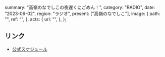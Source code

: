   summary: "高嶺のなでしこの夜遅くにごめん！",
  category: "RADIO",
  date: "2023-06-02",
  region: "ラジオ",
  present: ["高嶺のなでしこ"],
  image: {
    path: "",
    ref: "",
  },
  acts: {
    url: "",
  },
};

## リンク

- [公式スケジュール](https://takanenonadeshiko.jp/?p=1009)
